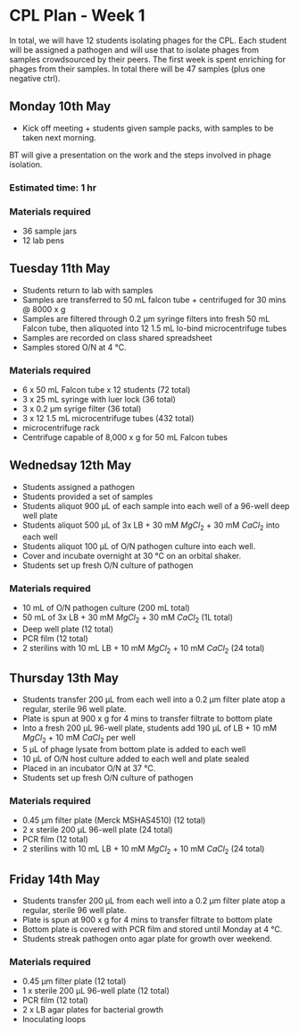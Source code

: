 # CPL Plan - Week 1

In total, we will have 12 students isolating phages for the CPL. Each student will be assigned a pathogen and will use that to isolate phages from samples crowdsourced by their peers. The first week is spent enriching for phages from their samples. In total there will be 47 samples (plus one negative ctrl).

## Monday 10th May
* Kick off meeting + students given sample packs, with samples to be taken next morning.

BT will give a presentation on the work and the steps involved in phage isolation.

### Estimated time: 1 hr

### Materials required
* 36 sample jars
* 12 lab pens


## Tuesday 11th May
* Students return to lab with samples
* Samples are transferred to 50 mL falcon tube + centrifuged for 30 mins @ 8000 x g
* Samples are filtered through 0.2 µm syringe filters into fresh 50 mL Falcon tube, then aliquoted into 12 1.5 mL lo-bind microcentrifuge tubes
* Samples are recorded on class shared spreadsheet
* Samples stored O/N at 4 °C.

### Materials required
* 6 x 50 mL Falcon tube x 12 students (72 total)
* 3 x 25 mL syringe with luer lock (36 total)
* 3 x 0.2 µm syrige filter (36 total)
* 3 x 12 1.5 mL microcentrifuge tubes (432 total) 
* microcentrifuge rack
* Centrifuge capable of 8,000 x g for 50 mL Falcon tubes

## Wednedsay 12th May
* Students assigned a pathogen
* Students provided a set of samples
* Students aliquot 900 µL of each sample into each well of a 96-well deep well plate
* Students aliquot 500 µL of 3x LB + 30 mM $MgCl_{2}$ + 30 mM $CaCl_{2}$ into each well
* Students aliquot 100 µL of O/N pathogen culture into each well.
* Cover and incubate overnight at 30 °C on an orbital shaker.
* Students set up fresh O/N culture of pathogen

### Materials required
* 10 mL of O/N pathogen culture (200 mL total)
* 50 mL of 3x LB + 30 mM $MgCl_{2}$ + 30 mM $CaCl_{2}$ (1L total)
* Deep well plate (12 total)
* PCR film (12 total)
* 2 sterilins with 10 mL LB + 10 mM $MgCl_{2}$ + 10 mM $CaCl_{2}$ (24 total)

## Thursday 13th May
* Students transfer 200 µL from each well into a 0.2 µm filter plate atop a regular, sterile 96 well plate.
* Plate is spun at 900 x g for 4 mins to transfer filtrate to bottom plate
* Into a fresh 200 µL 96-well plate, students add 190 µL of LB + 10 mM $MgCl_{2}$ + 10 mM $CaCl_{2}$ per well
* 5 µL of phage lysate from bottom plate is added to each well
* 10 µL of O/N host culture added to each well and plate sealed
* Placed in an incubator O/N at 37 °C.
* Students set up fresh O/N culture of pathogen

### Materials required
* 0.45 µm filter plate (Merck MSHAS4510) (12 total)
* 2 x sterile 200 µL 96-well plate (24 total)
* PCR film (12 total)
* 2 sterilins with 10 mL LB + 10 mM $MgCl_{2}$ + 10 mM $CaCl_{2}$ (24 total)

## Friday 14th May
* Students transfer 200 µL from each well into a 0.2 µm filter plate atop a regular, sterile 96 well plate.
* Plate is spun at 900 x g for 4 mins to transfer filtrate to bottom plate
* Bottom plate is covered with PCR film and stored until Monday at 4 °C.
* Students streak pathogen onto agar plate for growth over weekend.

### Materials required
* 0.45 µm filter plate (12 total)
* 1 x sterile 200 µL 96-well plate (12 total)
* PCR film (12 total)
* 2 x LB agar plates for bacterial growth
* Inoculating loops

